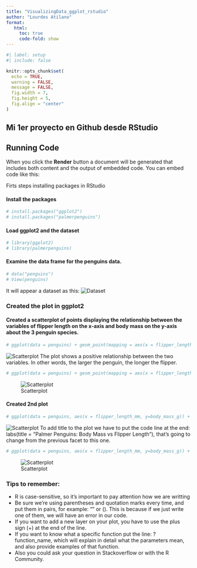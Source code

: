 ```yaml
---
title: "VisualizingData_ggplot_rstudio"
author: "Lourdes Atilano"
format: 
   html:
     toc: true
     code-fold: show
---
```

```r
#| label: setup
#| include: false

knitr::opts_chunk$set(
  echo = TRUE,
  warning = FALSE,
  message = FALSE,
  fig.width = 7,
  fig.height = 5,
  fig.align = "center"
)
```

## Mi 1er proyecto en Github desde RStudio

## Running Code

When you click the **Render** button a document will be generated that includes both content and the output of embedded code. You can embed code like this:

Firts steps installing packages in RStudio

#### Install the packages
```r
# install.packages("ggplot2")
# install.packages("palmerpenguins")
```

#### Load ggplot2 and the dataset
```r
# library(ggplot2)
# library(palmerpenguins)
```

#### Examine the data frame for the penguins data.
```r
# data("penguins")
# View(penguins)
```
It will appear a dataset as this:
![Dataset](dataset.png)

### Created the plot in ggplot2

#### Created a scatterplot of points displaying the relationship between the variables of flipper length on the x-axis and body mass on the y-axis about the 3 penguin species.

```r
# ggplot(data = penguins) + geom_point(mapping = aes(x = flipper_length_mm, y = body_mass_g))
```
 
![Scatterplot](plot-penguins.png)
The plot shows a positive relationship between the two variables. In other words, the larger the penguin, the longer the flipper. 

```r
# ggplot(data = penguins) + geom_point(mapping = aes(x = flipper_length_mm, y = body_mass_g, color=species))
```
![Scatterplot](exports/plots/plot_species_color.png)

#### Created 2nd plot

```r
# ggplot(data = penguins, aes(x = flipper_length_mm, y=body_mass_g)) + geom_point(aes(color=species)) + facet_wrap(~species)
```

![Scatterplot](plot_species_color.png)
To add title to the plot we have to put the code line at the end: labs(title = "Palmer Penguins: Body Mass vs Flipper Length"), that's going to change from the previous facet to this one.


```r
# ggplot(data = penguins, aes(x = flipper_length_mm, y=body_mass_g)) + geom_point(aes(color=species)) + facet_wrap(~species) + labs(title = "Palmer Penguins: Body Mass vs Flipper Length")
```

![Scatterplot](plot_species_color_title.png)


### Tips to remember:
- R is case-sensitive, so it's important to pay attention how we are writting
- Be sure we're using parentheses and quotation marks every time, and put them in pairs, for example: "" or (). This is because if we just write one of them, we will have an error in our code.
- If you want to add a new layer on your plot, you have to use the plus sign (+) at the end of the line.
- If you want to know what a specific function put the line: ?function_name, which will explain in detail what the parameters mean, and also provide examples of that function.
- Also you could ask your question in Stackoverflow or with the R Community.
